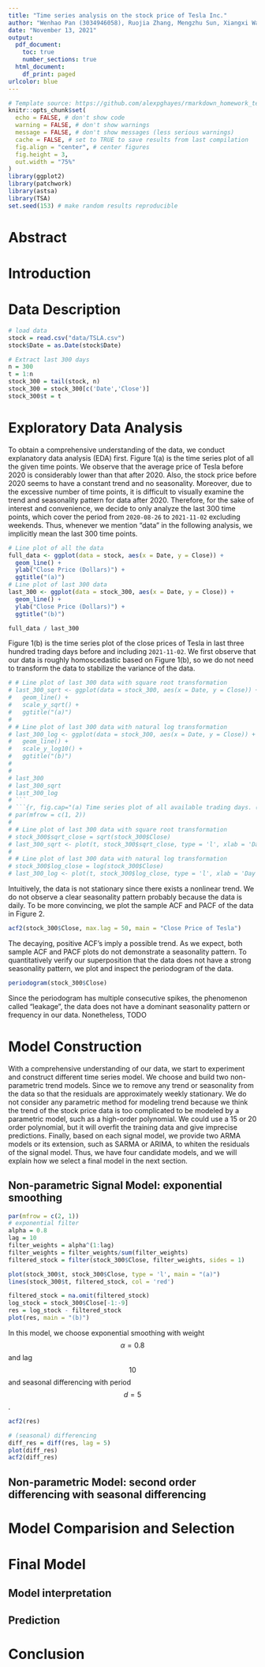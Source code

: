 ```yaml
---
title: "Time series analysis on the stock price of Tesla Inc."
author: "Wenhao Pan (3034946058), Ruojia Zhang, Mengzhu Sun, Xiangxi Wang, Mingmao Sun"
date: "November 13, 2021"
output:
  pdf_document: 
    toc: true
    number_sections: true
  html_document:
    df_print: paged
urlcolor: blue
---
```

\newpage
```r
# Template source: https://github.com/alexpghayes/rmarkdown_homework_template
knitr::opts_chunk$set(
  echo = FALSE, # don't show code
  warning = FALSE, # don't show warnings
  message = FALSE, # don't show messages (less serious warnings)
  cache = FALSE, # set to TRUE to save results from last compilation
  fig.align = "center", # center figures
  fig.height = 3,
  out.width = "75%"
)
library(ggplot2)
library(patchwork)
library(astsa)
library(TSA)
set.seed(153) # make random results reproducible
```

# Abstract

# Introduction

# Data Description

```r
# load data
stock = read.csv("data/TSLA.csv")
stock$Date = as.Date(stock$Date)

# Extract last 300 days
n = 300
t = 1:n
stock_300 = tail(stock, n)
stock_300 = stock_300[c('Date','Close')]
stock_300$t = t
```

# Exploratory Data Analysis

To obtain a comprehensive understanding of the data, we conduct explanatory data analysis (EDA) first. Figure 1(a) is the time series plot of all the given time points. We observe that the average price of Tesla before 2020 is considerably lower than that after 2020. Also, the stock price before 2020 seems to have a constant trend and no seasonality. Moreover, due to the excessive number of time points, it is difficult to visually examine the trend and seasonality pattern for data after 2020. Therefore, for the sake of interest and convenience, we decide to only analyze the last 300 time points, which cover the period from `2020-08-26` to `2021-11-02` excluding weekends. Thus, whenever we mention "data" in the following analysis, we implicitly mean the last 300 time points. 

```r
# Line plot of all the data
full_data <- ggplot(data = stock, aes(x = Date, y = Close)) +
  geom_line() +
  ylab("Close Price (Dollars)") +
  ggtitle("(a)")
# Line plot of last 300 data
last_300 <- ggplot(data = stock_300, aes(x = Date, y = Close)) +
  geom_line() +
  ylab("Close Price (Dollars)") +
  ggtitle("(b)")

full_data / last_300
```
Figure 1(b) is the time series plot of the close prices of Tesla in last three hundred trading days before and including `2021-11-02`. We first observe that our data is roughly homoscedastic based on Figure 1(b), so we do not need to transform the data to stabilize the variance of the data.

```r
# # Line plot of last 300 data with square root transformation
# last_300_sqrt <- ggplot(data = stock_300, aes(x = Date, y = Close)) +
#   geom_line() +
#   scale_y_sqrt() +
#   ggtitle("(a)")
# 
# # Line plot of last 300 data with natural log transformation
# last_300_log <- ggplot(data = stock_300, aes(x = Date, y = Close)) +
#   geom_line() +
#   scale_y_log10() +
#   ggtitle("(b)")
# 
# 
# last_300
# last_300_sqrt
# last_300_log
# ```
# ```{r, fig.cap="(a) Time series plot of all available trading days. (b) Time series plot of last 300 trading days"}
# par(mfrow = c(1, 2))
# 
# # Line plot of last 300 data with square root transformation
# stock_300$sqrt_close = sqrt(stock_300$Close)
# last_300_sqrt <- plot(t, stock_300$sqrt_close, type = 'l', xlab = 'Day')
# 
# # Line plot of last 300 data with natural log transformation
# stock_300$log_close = log(stock_300$Close)
# last_300_log <- plot(t, stock_300$log_close, type = 'l', xlab = 'Day')
```

Intuitively, the data is not stationary since there exists a nonlinear trend. We do not observe a clear seasonality pattern probably because the data is daily. To be more convincing, we plot the sample ACF and PACF of the data in Figure 2.

```r
acf2(stock_300$Close, max.lag = 50, main = "Close Price of Tesla")
```

The decaying, positive ACF's imply a possible trend. As we expect, both sample ACF and PACF plots do not demonstrate a seasonality pattern. To quantitatively verify our superposition that the data does not have a strong seasonality pattern, we plot and inspect the periodogram of the data.

```r
periodogram(stock_300$Close)
```
Since the periodogram has multiple consecutive spikes, the phenomenon called "leakage", the data does not have a dominant seasonality pattern or frequency in our data. Nonetheless, TODO

# Model Construction

With a comprehensive understanding of our data, we start to experiment and construct different time series model. We choose and build two non-parametric trend models. Since we  to remove any trend or seasonality from the data so that the residuals are approximately weekly stationary. We do not consider any parametric method for modeling trend because we think the trend of the stock price data is too complicated to be modeled by a parametric model, such as a high-order polynomial. We could use a 15 or 20 order polynomial, but it will overfit the training data and give imprecise predictions. Finally, based on each signal model, we provide two ARMA models or its extension, such as SARMA or ARIMA, to whiten the residuals of the signal model. Thus, we have four candidate models, and we will explain how we select a final model in the next section.

## Non-parametric Signal Model: exponential smoothing

```r
par(mfrow = c(2, 1))
# exponential filter 
alpha = 0.8
lag = 10
filter_weights = alpha^(1:lag)
filter_weights = filter_weights/sum(filter_weights)
filtered_stock = filter(stock_300$Close, filter_weights, sides = 1)

plot(stock_300$t, stock_300$Close, type = 'l', main = "(a)")
lines(stock_300$t, filtered_stock, col = 'red')

filtered_stock = na.omit(filtered_stock)
log_stock = stock_300$Close[-1:-9]
res = log_stock - filtered_stock
plot(res, main = "(b)")
```
In this model, we choose exponential smoothing with weight $$\alpha = 0.8$$ and lag $$10$$ and seasonal differencing with period $$d = 5$$. 

```r
acf2(res)

# (seasonal) differencing
diff_res = diff(res, lag = 5)
plot(diff_res)
acf2(diff_res)
```

## Non-parametric Model: second order differencing with seasonal differencing

# Model Comparision and Selection

# Final Model

## Model interpretation

## Prediction

# Conclusion